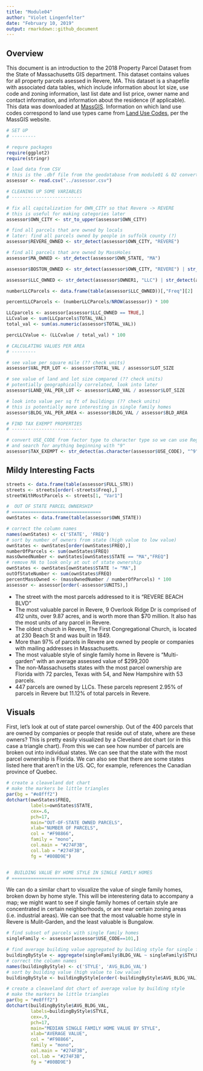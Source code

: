 ```yaml
---
title: "Module04"
author: "Violet Lingenfelter"
date: "February 10, 2019"
output: rmarkdown::github_document
---
```


## Overview

This document is an introduction to the 2018 Property Parcel Dataset from the State of Massachusetts GIS department. This dataset contains values for all property parcels asessed in Revere, MA. This dataset is a shapefile with associated data tables, which include information about lot size, use code and zoning information, last list date and list price, owner name and contact information, and information about the residence (if applicable). This data was downloaded at  [MassGIS](http://massgis.maps.arcgis.com/apps/View/index.html?appid=4d99822d17b9457bb32d7f953ca08416). Information on which land use codes correspond to land use types came from [Land Use Codes](https://www.mass.gov/files/documents/2016/08/wr/classificationcodebook.pdf), per the MassGIS website. 


```r
# SET UP
# ---------

# requre packages
require(ggplot2)
require(stringr)

# load data from CSV
# this is the .dbf file from the geodatabase from module01 & 02 converted to csv
assessor <- read.csv("../assessor.csv")

# CLEANING UP SOME VARIABLES
# --------------------------

# fix all capitalization for OWN_CITY so that Revere -> REVERE
# this is useful for making categories later
assessor$OWN_CITY <- str_to_upper(assessor$OWN_CITY)

# find all parcels that are owned by locals 
# later: find all parcels owned by people in suffolk county (?)
assessor$REVERE_OWNED <- str_detect(assessor$OWN_CITY, "REVERE")

# find all parcels that are owned by MassHoles
assessor$MA_OWNED <- str_detect(assessor$OWN_STATE, "MA")

assessor$BOSTON_OWNED <- str_detect(assessor$OWN_CITY, "REVERE") | str_detect(assessor$OWN_CITY, "BOSTON") | str_detect(assessor$OWN_CITY, "CHELSEA")

assessor$LLC_OWNED <- str_detect(assessor$OWNER1, "LLC") | str_detect(assessor$OWNER1, "L.L.C")

numberLLCParcels <- data.frame(table(assessor$LLC_OWNED))[,"Freq"][2]

percentLLCParcels <- (numberLLCParcels/NROW(assessor)) * 100

LLCparcels <- assessor[assessor$LLC_OWNED == TRUE,]
LLCvalue <- sum(LLCparcels$TOTAL_VAL)
total_val <- sum(as.numeric(assessor$TOTAL_VAL))

percLLCValue <- (LLCvalue / total_val) * 100

# CALCULATING VALUES PER AREA
# ---------

# see value per square mile (?? check units)
assessor$VAL_PER_LOT <- assessor$TOTAL_VAL / assessor$LOT_SIZE

# see value of land and lot size compared (?? check units)
# potentially geographically correlated, look into later
assessor$LAND_VAL_PER_LOT <- assessor$LAND_VAL / assessor$LOT_SIZE

# look into value per sq ft of buildings (?? check units)
# this is potentially more interesting in single family homes
assessor$BLDG_VAL_PER_AREA <- assessor$BLDG_VAL / assessor$BLD_AREA

# FIND TAX EXEMPT PROPERTIES
# --------------------------

# convert USE_CODE from factor type to character type so we can use Regex
# and search for anything beginning with "9"
assessor$TAX_EXEMPT <- str_detect(as.character(assessor$USE_CODE), "^9")
```

## Mildy Interesting Facts

```r
streets <- data.frame(table(assessor$FULL_STR))
streets <- streets[order(-streets$Freq),]
streetWithMostParcels <- streets[1, "Var1"]

#  OUT OF STATE PARCEL OWNERSHIP
# =================================
ownStates <- data.frame(table(assessor$OWN_STATE))

# correct the column names
names(ownStates) <- c('STATE', 'FREQ')
# sort by number of owners from state (high value to low value)
ownStates <- ownStates[order(ownStates$FREQ),]
numberOfParcels <- sum(ownStates$FREQ)
massOwnedNumber <- ownStates[ownStates$STATE == "MA","FREQ"] 
# remove MA to look only at out of state ownership
ownStates <- ownStates[ownStates$STATE != "MA",]
outOfStateNumber <- sum(ownStates$FREQ)
percentMassOwned <- (massOwnedNumber / numberOfParcels) * 100
assessor <- assessor[order(-assessor$UNITS),]


```


 - The street with the most parcels addressed to it is "REVERE BEACH BLVD"
 - The most valuable parcel in Revere, 9 Overlook Ridge Dr is comprised of 412 units, over 9.87 acres, and is worth more than $70 million. It also has the most units of any parcel in Revere.
 - The oldest church in Revere, The First Congregational Church, is located at 230 Beach St and was built in 1849. 
 - More than 97% of parcels in Revere are owned by people or companies with mailing addresses in Massachusetts. 
 - The most valuable style of single family home in Revere is "Multi-garden" with an average assessed value of $299,200
 - The non-Massachusetts states with the most parcel ownership are Florida with 72 parcles, Texas with 54, and New Hampshire with 53 parcels. 
 - 447 parcels are owned by LLCs. These parcels represent 2.95% of parcels in Revere but 11.12% of total parcels in Revere. 

## Visuals

First, let's look at out of state parcel ownership. Out of the 400 parcels that are owned by companies or people that reside out of state, where are these owners? This is pretty easily visualized by a Cleveland dot chart (or in this case a triangle chart). From this we can see how number of parcels are broken out into individual states. We can see that the state with the most parcel ownership is Florida. We can also see that there are some states listed here that aren't in the US. QC, for example, references the Canadian province of Quebec.

```r
# create a cleaveland dot chart
# make the markers be little triangles
par(bg = "#e8fff2")
dotchart(ownStates$FREQ, 
         labels=ownStates$STATE, 
         cex=.6,
         pch=17,
         main="OUT-OF-STATE OWNED PARCELS",
         xlab="NUMBER OF PARCELS",
         col = "#F98866",
         family = "mono",
         col.main = "#274F3B",
         col.lab = "#274F3B",
         fg = "#80BD9E")


#  BUILDING VALUE BY HOME STYLE IN SINGLE FAMILY HOMES
# =================================
```

We can do a similar chart to visualize the value of single family homes, broken down by home style. This will be interestering data to accompany a map; we might want to see if single family homes of certain style are concentrated in certain neighborhoods, or are near certain zoning areas (i.e. industrial areas). We can see that the most valuable home style in Revere is Mulit-Garden, and the least valuable is Bungalow.

```r
# find subset of parcels with single family homes
singleFamily <- assessor[assessor$USE_CODE==101,]

# find average building value aggregated by building style for single family homes
buildingByStyle <- aggregate(singleFamily$BLDG_VAL ~ singleFamily$STYLE, FUN = median)
# correct the column names
names(buildingByStyle) <- c('STYLE', 'AVG_BLDG_VAL')
# sort by building value (high value to low value)
buildingByStyle <- buildingByStyle[order(-buildingByStyle$AVG_BLDG_VAL),]

# create a cleaveland dot chart of average value by building style
# make the markers be little triangles
par(bg = "#e8fff2")
dotchart(buildingByStyle$AVG_BLDG_VAL, 
         labels=buildingByStyle$STYLE, 
         cex=.9,
         pch=17,
         main="MEDIAN SINGLE FAMILY HOME VALUE BY STYLE",
         xlab="AVERAGE VALUE",
         col = "#F98866",
         family = "mono",
         col.main = "#274F3B",
         col.lab = "#274F3B",
         fg = "#80BD9E")
```





